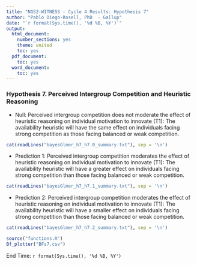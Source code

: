 ---
title: "NGS2-WITNESS - Cycle 4 Results: Hypothesis 7"
author: "Pablo Diego-Rosell, PhD  - Gallup"
date: "`r format(Sys.time(), '%d %B, %Y')`"
output:
  html_document:
    number_sections: yes
    theme: united
    toc: yes
  pdf_document:
    toc: yes
  word_document:
    toc: yes
---

### Hypothesis 7. Perceived Intergroup Competition and Heuristic Reasoning

- Null: Perceived intergroup competition does not moderate the effect of heuristic reasoning on individual motivation to innovate (T1): The availability heuristic will have the same effect on individuals facing strong competition as those facing balanced or weak competition.

```{r comment=''}
cat(readLines("bayesGlmer_h7_h7.0_summary.txt"), sep = '\n')
```
- Prediction 1: Perceived intergroup competition moderates the effect of heuristic reasoning on individual motivation to innovate (T1): The availability heuristic will have a greater effect on individuals facing strong competition than those facing balanced or weak competition. 
```{r comment=''}
cat(readLines("bayesGlmer_h7_h7.1_summary.txt"), sep = '\n')
```
- Prediction 2: Perceived intergroup competition moderates the effect of heuristic reasoning on individual motivation to innovate (T1): The availability heuristic will have a smaller effect on individuals facing strong competition than those facing balanced or weak competition.
```{r comment=''}
cat(readLines("bayesGlmer_h7_h7.2_summary.txt"), sep = '\n')
```

```{r, fig.hold='hold', out.width = "50%"}
source("functions.R")
Bf_plotter("BFs7.csv")
```

End Time: `r format(Sys.time(), '%d %B, %Y')`

<br />
<br />
<br />
